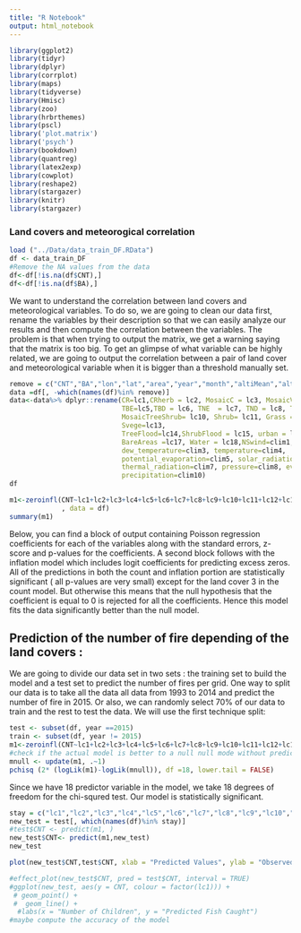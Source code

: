 ```yaml
---
title: "R Notebook"
output: html_notebook
---
```

````r

library(ggplot2)
library(tidyr)
library(dplyr)
library(corrplot)
library(maps)
library(tidyverse)
library(Hmisc)
library(zoo)
library(hrbrthemes) 
library(pscl)
library('plot.matrix')
library('psych')
library(bookdown)
library(quantreg)
library(latex2exp)
library(cowplot)
library(reshape2)
library(stargazer)
library(knitr)
library(stargazer)
````
### Land covers and meteorogical correlation
```r
load ("../Data/data_train_DF.RData")
df <- data_train_DF
#Remove the NA values from the data
df<-df[!is.na(df$CNT),] 
df<-df[!is.na(df$BA),]
```


We want to understand the correlation between land covers and meteorological variables. To do so, we are going to clean our data first, rename the variables by their description so that we can easily analyze our results and then compute the correlation between the variables. The problem is that when trying to output the matrix, we get a warning saying that the matrix is too big. To get an glimpse of what variable can be highly related, we are going to output the correlation between a pair of land cover and meteorological variable when it is bigger than a threshold manually set.


```r
remove = c("CNT","BA","lon","lat","area","year","month","altiMean","altiSD")
data =df[, -which(names(df)%in% remove)]
data<-data%>% dplyr::rename(CR=lc1,CRherb = lc2, MosaicC = lc3, MosaicVege = lc4,
                            TBE=lc5,TBD = lc6, TNE  = lc7, TND = lc8, TreeMixed =lc9,
                            MosaicTreeShrub= lc10, Shrub= lc11, Grass = lc12,
                            Svege=lc13,
                            TreeFlood=lc14,ShrubFlood = lc15, urban = lc16, 
                            BareAreas =lc17, Water = lc18,NSwind=clim1, WEwind=clim2, 
                            dew_temperature=clim3, temperature=clim4, 
                            potential_evaporation=clim5, solar_radiation= clim6,
                            thermal_radiation=clim7, pressure=clim8, evaporation=clim9, 
                            precipitation=clim10)
df
```


```r
m1<-zeroinfl(CNT~lc1+lc2+lc3+lc4+lc5+lc6+lc7+lc8+lc9+lc10+lc11+lc12+lc13+lc14+lc15+lc16+lc17+lc18
             , data = df)
summary(m1)
```



Below, you can find a block of output containing Poisson regression coefficients for each of the variables along with the standard errors, z-score and p-values for the coefficients. A second block follows with the inflation model which includes logit coefficients for predicting excess zeros. All of the predictions in both the count and inflation portion are statistically significant ( all p-values are very small) except for the land cover 3 in the count model. But otherwise this means that the null hypothesis that the coefficient is equal to 0 is rejected for all the coefficients. Hence this model fits the data significantly better than the null model.

## Prediction of the number of fire depending of the land covers : 

We are going to divide our data set  in two sets : the training set to build the model and a test set to predict the number of fires per grid. One way to split our data is to take all the data all data from 1993 to 2014 and predict the number of fire in 2015. Or also, we can randomly select 70% of our data to train and the rest to test the data. We will use the first technique split: 



```r
test <- subset(df, year ==2015)
train <- subset(df, year != 2015)
m1<-zeroinfl(CNT~lc1+lc2+lc3+lc4+lc5+lc6+lc7+lc8+lc9+lc10+lc11+lc12+lc13+lc14+lc15+lc16+lc17+lc18+, data = train)
#check if the actual model is better to a null null mode without predictors : 
mnull <- update(m1, .~1)
pchisq (2* (logLik(m1)-logLik(mnull)), df =18, lower.tail = FALSE)
```


Since we have 18 predictor variable in the model, we take 18 degrees of freedom for the chi-squred test. Our model is statistically significant.


```r
stay = c("lc1","lc2","lc3","lc4","lc5","lc6","lc7","lc8","lc9","lc10","lc11","lc12","lc13","lc14","lc15","lc16","lc17","lc18")
new_test = test[, which(names(df)%in% stay)]
#test$CNT <- predict(m1, )
new_test$CNT<- predict(m1,new_test)
new_test

```

```r
plot(new_test$CNT,test$CNT, xlab = "Predicted Values", ylab = "Observed Values")
```

```r
#effect_plot(new_test$CNT, pred = test$CNT, interval = TRUE)
#ggplot(new_test, aes(y = CNT, colour = factor(lc1))) +
 # geom_point() +
 #  geom_line() +
  #labs(x = "Number of Children", y = "Predicted Fish Caught")
#maybe compute the accuracy of the model 
```

```r

```
